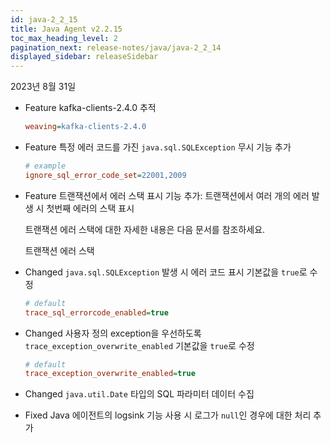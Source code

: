 ```yaml
---
id: java-2_2_15
title: Java Agent v2.2.15
toc_max_heading_level: 2
pagination_next: release-notes/java/java-2_2_14
displayed_sidebar: releaseSidebar
---
```


2023년 8월 31일

- <Status>Feature</Status> kafka-clients-2.4.0 추적

  ```ini title='whatap.conf'
  weaving=kafka-clients-2.4.0
  ```

- <Status>Feature</Status> 특정 에러 코드를 가진 <code>java.sql.SQLException</code> 무시 기능 추가

  ```ini title='whatap.conf'
  # example
  ignore_sql_error_code_set=22001,2009
  ```

- <Status>Feature</Status> 트랜잭션에서 에러 스택 표시 기능 추가: 트랜잭션에서 여러 개의 에러 발생 시 첫번째 에러의 스택 표시

  트랜잭션 에러 스택에 대한 자세한 내용은 다음 문서를 참조하세요.

  <Link to='../../java/agent-transaction-error-stack' target='_blank' className='ext-link'>트랜잭션 에러 스택</Link>

- <Status>Changed</Status> <code>java.sql.SQLException</code> 발생 시 에러 코드 표시 기본값을 <code>true</code>로 수정

  ```ini title='whatap.conf'
  # default
  trace_sql_errorcode_enabled=true
  ```

- <Status>Changed</Status> 사용자 정의 exception을 우선하도록 <code>trace_exception_overwrite_enabled</code> 기본값을 <code>true</code>로 수정

  ```ini title='whatap.conf'
  # default
  trace_exception_overwrite_enabled=true
  ```

- <Status>Changed</Status> <code>java.util.Date</code> 타입의 SQL 파라미터 데이터 수집

- <Status>Fixed</Status> Java 에이전트의 logsink 기능 사용 시 로그가 <code>null</code>인 경우에 대한 처리 추가
